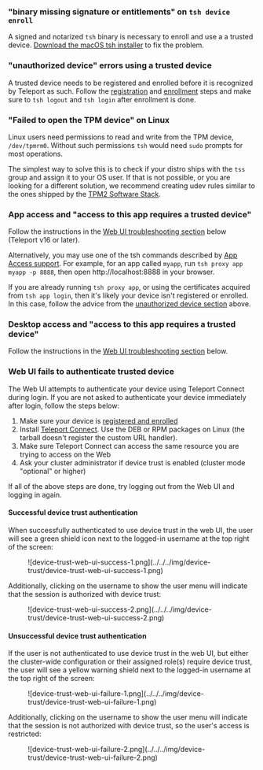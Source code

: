 ### "binary missing signature or entitlements" on `tsh device enroll`

A signed and notarized `tsh` binary is necessary to enroll and use a a trusted
device. [Download the macOS tsh installer](../../installation.mdx#macos) to fix
the problem.

### "unauthorized device" errors using a trusted device

A trusted device needs to be registered and enrolled before it is recognized by
Teleport as such. Follow the [registration](
../../access-controls/device-trust/device-management.mdx#register-a-trusted-device) and
[enrollment](
../../access-controls/device-trust/device-management.mdx#enroll-a-trusted-device) steps
and make sure to `tsh logout` and `tsh login` after enrollment is done.

### "Failed to open the TPM device" on Linux

Linux users need permissions to read and write from the TPM device, `/dev/tpmrm0`.
Without such permissions `tsh` would need `sudo` prompts for most operations.

The simplest way to solve this is to check if your distro ships with the `tss`
group and assign it to your OS user. If that is not possible, or you are looking
for a different solution, we recommend creating udev rules similar to the ones
shipped by the [TPM2 Software Stack](
https://github.com/tpm2-software/tpm2-tss/blob/ede63dd1ac1f0a46029d457304edcac2162bfab8/dist/tpm-udev.rules#L4).

### App access and "access to this app requires a trusted device"

Follow the instructions in the [Web UI troubleshooting section](
#web-ui-fails-to-authenticate-trusted-device) below (Teleport v16 or later).

Alternatively, you may use one of the tsh commands described by
[App Access support](
../../access-controls/device-trust/enforcing-device-trust.mdx#app-access-support).
For example, for an app called `myapp`, run `tsh proxy app myapp -p 8888`, then
open http://localhost:8888 in your browser.

If you are already running `tsh proxy app`, or using the certificates acquired
from `tsh app login`, then it's likely your device isn't registered or enrolled.
In this case, follow the advice from the [unauthorized device section](
#unauthorized-device-errors-using-a-trusted-device) above.

### Desktop access and "access to this app requires a trusted device"

Follow the instructions in the [Web UI troubleshooting section](
#web-ui-fails-to-authenticate-trusted-device) below.

### Web UI fails to authenticate trusted device

The Web UI attempts to authenticate your device using Teleport Connect during
login. If you are not asked to authenticate your device immediately after login,
follow the steps below:

1. Make sure your device is [registered and enrolled](
   ../../access-controls/device-trust/device-management.mdx#register-a-trusted-device)
2. Install [Teleport Connect](
   ../../connect-your-client/teleport-connect.mdx#installation--upgrade).
   Use the DEB or RPM packages on Linux (the tarball doesn't register the custom
   URL handler).
3. Make sure Teleport Connect can access the same resource you are trying to
   access on the Web
4. Ask your cluster administrator if device trust is enabled (cluster mode
   "optional" or higher)

If all of the above steps are done, try logging out from the Web UI and logging
in again.

#### Successful device trust authentication

When successfully authenticated to use device trust in the web UI, the user will see a green
shield icon next to the logged-in username at the top right of the screen:

<Figure width="257" height="76" bordered>
![device-trust-web-ui-success-1.png](../../../img/device-trust/device-trust-web-ui-success-1.png)
</Figure>

Additionally, clicking on the username to show the user menu will indicate that the session
is authorized with device trust:

<Figure width="306" height="346" bordered>
![device-trust-web-ui-success-2.png](../../../img/device-trust/device-trust-web-ui-success-2.png)
</Figure>

#### Unsuccessful device trust authentication

If the user is not authenticated to use device trust in the web UI, but either the cluster-wide
configuration or their assigned role(s) require device trust, the user will see a yellow warning
shield next to the logged-in username at the top right of the screen:

<Figure width="207" height="70" bordered>
![device-trust-web-ui-failure-1.png](../../../img/device-trust/device-trust-web-ui-failure-1.png)
</Figure>

Additionally, clicking on the username to show the user menu will indicate that the session is not
authorized with device trust, so the user's access is restricted:

<Figure width="304" height="368" bordered>
![device-trust-web-ui-failure-2.png](../../../img/device-trust/device-trust-web-ui-failure-2.png)
</Figure>